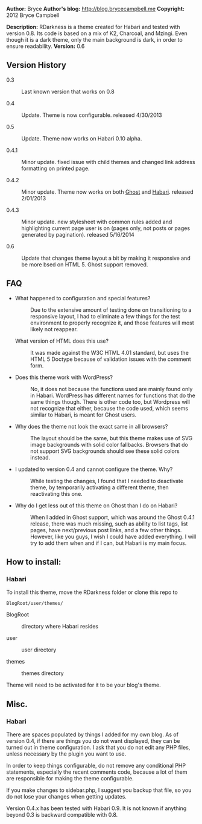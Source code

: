 '''Author:''' Bryce
'''Author's blog:''' http://blog.brycecampbell.me
'''Copyright:''' 2012 Bryce Campbell

'''Description:''' RDarkness is a theme created for Habari and tested with version 0.8. Its code is based on a mix of K2, Charcoal, and Mzingi. Even though it is a dark theme, only the main background is dark, in order to ensure readability.
'''Version:''' 0.6
==Version History==

<dl>
<dt>0.3</dt><dd>Last known version that works on 0.8</dd>
<dt>0.4</dt><dd>Update. Theme is now configurable. released 4/30/2013</dd>
<dt>0.5</dt><dd>Update. Theme now works on Habari 0.10 alpha.</dd>
<dt>0.4.1</dt><dd>Minor update. fixed issue with child themes and changed link address formatting on printed page.</dd>
<dt>0.4.2</dt><dd>Minor update. Theme now works on both [http://ghost.org Ghost] and [http://habariproject.org Habari]. released 2/01/2013</dd>
<dt>0.4.3</dt><dd>Minor update. new stylesheet with common rules added and highlighting current page user is on (pages only, not posts or pages generated by pagination). released 5/16/2014</dd>
<dt>0.6</dt><dd>Update that changes theme layout a bit by making it responsive and be more bsed on HTML 5. Ghost support removed.</dd>
</dl>

==FAQ==

<ul>
<li>
<dl>
<dt>What happened to configuration and special features?</dt>
<dd>Due to the extensive amount of testing done on transitioning to a responsive layout, I had to eliminate a few things for the test environment to properly recognize it, and those features will most likely not reappear.
</dd>
<dt>What version of HTML does this use?</dt>
<dd>It was made against the W3C HTML 4.01 standard, but uses the HTML 5 Doctype because of validation issues with the comment form.
</dd>
</dl>
</li>
<li>
<dl>
<dt>Does this theme work with WordPress?</dt>
<dd>No, it does not because the functions used are mainly found only in Habari. WordPress has different names for functions that do the same things though. There is other code too, but Wordpress will not recognize that either, because the code used, which seems similar to Habari, is meant for Ghost users.
</dd>
</dl>
</li>
<li>
<dl>
<dt>Why does the theme not look the exact same in all browsers?</dt>
<dd>The layout should be the same, but this theme makes use of SVG image backgrounds with solid color fallbacks. Browsers that do not support SVG backgrounds should see these solid colors instead.</dd>
</dl>
</li>
<li>
<dl>
<dt>I updated to version 0.4 and cannot configure the theme. Why?</dt>
<dd>While testing the changes, I found that I needed to deactivate theme, by temporarily activating a different theme, then reactivating this one.</dd>
</dl>
</li>
<li>
<dl>
<dt>Why do I get less out of this theme on Ghost than I do on Habari?</dt><dd>When I added in Ghost support, which was around the Ghost 0.4.1 release, there was much missing, such as ability to list tags, list pages, have next/previous post links, and a few other things. However, like you guys, I wish I could have added everything. I will try to add them when and if I can, but Habari is my main focus.</dd>
</dl>
</li>
</ul>

==How to install:==

===Habari===

To install this theme, move the RDarkness folder or clone this repo to

<pre>
BlogRoot/user/themes/
</pre>

<dl>
<dt>BlogRoot</dt>  <dd>directory where Habari resides</dd>

<dt>user</dt> <dd>user directory</dd>

<dt>themes</dt>  <dd>themes directory</dd>
</dl>

Theme will need to be activated for it to be your blog's theme.

==Misc.==

===Habari===

There are spaces populated by things I added for my own blog. As of version 0.4, if there are things you do not want displayed, they can be turned out in theme configuration. I ask that you do not edit any PHP files, unless necessary by the plugin you want to use.

In order to keep things configurable, do not remove any conditional PHP statements, especially the recent comments code, because a lot of them are responsible for making the theme configurable.

If you make changes to sidebar.php, I suggest you backup that file, so you do not lose your changes when getting updates.

Version 0.4.x has been tested with Habari 0.9. It is not known if anything beyond 0.3 is backward compatible with 0.8.

</ul>
